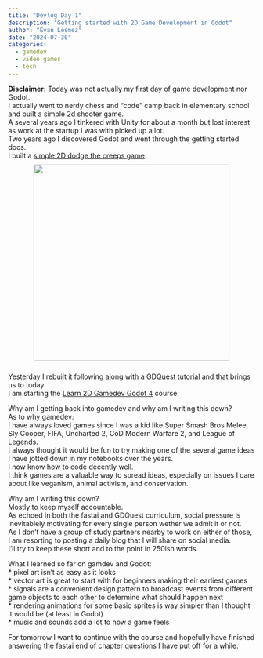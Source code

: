 ```yaml
---
title: "Devlog Day 1"
description: "Getting started with 2D Game Development in Godot"
author: "Evan Lesmez"
date: "2024-07-30"
categories:
  - gamedev
  - video games
  - tech
---
```


**Disclaimer:**  Today was not actually my first day of game development nor Godot.  
I actually went to nerdy chess and "code" camp back in elementary school and built a simple 2d shooter game.  
A several years ago I tinkered with Unity for about a month but lost interest as work at the startup I was with picked up a lot.  
Two years ago I discovered Godot and went through the getting started docs.  
I built a [simple 2D dodge the creeps game](https://streamable.com/6baba6).  
<div style="text-align: center;padding:10px 0;"><img src="./dodge_the_creeps_screenshot.png" style="height:400px; margin: 0 auto"></div>


Yesterday I rebuilt it following along with a [GDQuest tutorial](https://www.gdquest.com/tutorial/godot/learning-paths/getting-started-in-2021/chapter/10.your-first-2d-game/) and that brings us to today.  
I am starting the [Learn 2D Gamedev Godot 4](https://school.gdquest.com/products/learn_2d_gamedev_godot_4) course.  

Why am I getting back into gamedev and why am I writing this down?  
As to why gamedev:  
I have always loved games since I was a kid like Super Smash Bros Melee, Sly Cooper, FIFA, Uncharted 2, CoD Modern Warfare 2,  and League of Legends.  
I always thought it would be fun to try making one of the several game ideas I have jotted down in my notebooks over the years.  
I now know how to code decently well.  
I think games are a valuable way to spread ideas, especially on issues I care about like veganism, animal activism, and conservation.  

Why am I writing this down?  
Mostly to keep myself accountable.  
As echoed in both the fastai and GDQuest curriculum, social pressure is inevitablely motivating for every single person wether we admit it or not.  
As I don't have a group of study partners nearby to work on either of those, I am resorting to posting a daily blog that I will share on social media.  
I'll try to keep these short and to the point in 250ish words.  

What I learned so far on gamdev and Godot:  
* pixel art isn't as easy as it looks  
* vector art is great to start with for beginners making their earliest games  
* signals are a convenient design pattern to broadcast events from different game objects to each other to determine what should happen next  
* rendering animations for some basic sprites is way simpler than I thought it would be (at least in Godot)  
* music and sounds add a lot to how a game feels  


For tomorrow I want to continue with the course and hopefully have finished answering the fastai end of chapter questions I have put off for a while.  